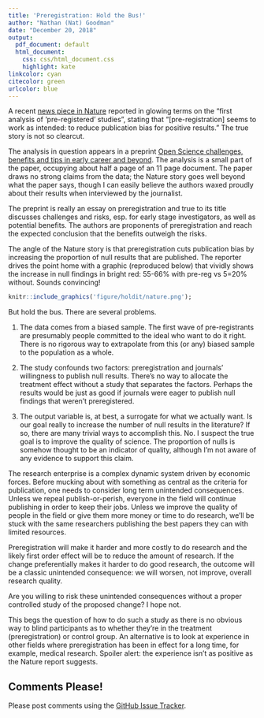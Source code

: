 ```yaml
---
title: 'Preregistration: Hold the Bus!'
author: "Nathan (Nat) Goodman"
date: "December 20, 2018"
output:
  pdf_document: default
  html_document:
    css: css/html_document.css
    highlight: kate
linkcolor: cyan
citecolor: green
urlcolor: blue
---
```


A recent [news piece in Nature](https://www.nature.com/articles/d41586-018-07118-1) reported in glowing terms on the “first analysis of ‘pre-registered’ studies”, stating that “[pre-registration] seems to work as intended: to reduce publication bias for positive results.” The true story is not so clearcut.

The analysis in question appears in a preprint [Open Science challenges, benefits and tips in early career and beyond](https://psyarxiv.com/3czyt/). The analysis is a small part of the paper, occupying about half a page of an 11 page document. The paper draws no strong claims from the data; the Nature story goes well beyond what the paper says, though I can easily believe the authors waxed proudly about their results when interviewed by the journalist.

The  preprint is really an essay on preregistration and true to its title discusses challenges and risks, esp. for early stage investigators, as well as potential benefits. The authors are proponents of preregistration and reach the expected conclusion that the benefits outweigh the risks.

The angle of the Nature story is that preregistration cuts publication bias by increasing the proportion of null results that are published. The reporter drives the point home with a graphic (reproduced below) that vividly shows the increase in null findings in bright red: 55-66% with pre-reg vs 5=20% without. Sounds convincing!

```r
knitr::include_graphics('figure/holdit/nature.png');
```

But hold the bus. There are several problems.
 
1.	The data comes from a biased sample. The first wave of pre-registrants are presumably people committed to the ideal who want to do it right. There is no rigorous way to extrapolate from this (or any) biased sample to the population as a whole.

2.	The study confounds two factors: preregistration and journals’ willingness to publish null results. There’s no way to allocate the treatment effect without a study that separates the factors. Perhaps the results would be just as good if journals were eager to publish null findings that weren’t preregistered.

3.	The output variable is, at best, a surrogate for what we actually want. Is our goal really to increase the number of null results in the literature? If so, there are many trivial ways to accomplish this. No. I suspect the true goal is to improve the quality of science. The proportion of nulls is somehow thought to be an indicator of quality, although I’m not aware of any evidence to support this claim.

The research enterprise is a complex dynamic system driven by economic forces. Before mucking about with something as central as the criteria for publication, one needs to consider long term unintended consequences. Unless we repeal publish-or-perish, everyone in the field will continue publishing in order to keep their jobs. Unless we improve the quality of people in the field or give them more money or time to do research, we’ll be stuck with the same researchers publishing the best papers they can with limited resources. 

Preregistration will make it harder and more costly to do research and the likely first order effect will be to reduce the amount of research. If the change preferentially makes it harder to do good research, the outcome will be a classic unintended consequence: we will worsen, not improve, overall research quality.

Are you willing to risk these unintended consequences without a proper controlled study of the proposed change? I hope not. 

This begs the question of how to do such a study as there is no obvious way to blind participants as to whether they’re in the treatment (preregistration) or control group. An alternative is to look at experience in other fields where preregistration has been in effect for a long time, for example, medical research. Spoiler alert: the experience isn’t as positive as the Nature report suggests.

## Comments Please!

Please post comments using the [GitHub Issue Tracker](https://github.com/natgoodman/pregr/issues).


